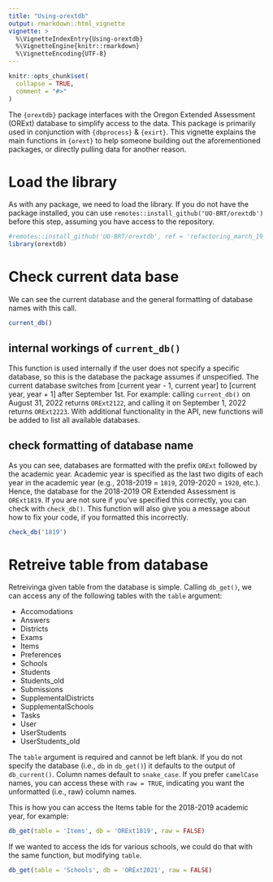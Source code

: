 ```yaml
---
title: "Using-orextdb"
output: rmarkdown::html_vignette
vignette: >
  %\VignetteIndexEntry{Using-orextdb}
  %\VignetteEngine{knitr::rmarkdown}
  %\VignetteEncoding{UTF-8}
---
```


```r
knitr::opts_chunk$set(
  collapse = TRUE,
  comment = "#>"
)
```

The `{orextdb}` package interfaces with the Oregon Extended Assessment (ORExt) database to simplify access to the data. This package is primarily used in conjunction with `{dbprocess}` & `{exirt}`. This vignette explains the main functions in `{orext}` to help someone building out the aforementioned packages, or directly pulling data for another reason.  

# Load the library

As with any package, we need to load the library. If you do not have the package installed, you can use `remotes::install_github('UO-BRT/orextdb')` before this step, assuming you have access to the repository. 

```r
#remotes::install_github('UO-BRT/orextdb', ref = 'refactoring_march_19_branch')
library(orextdb)
```

# Check current data base

We can see the current database and the general formatting of database names with this call. 

```r
current_db()
```

## internal workings of `current_db()`

This function is used internally if the user does not specify a specific database, so this is the database the package assumes if unspecified. The current database switches from [current year - 1, current year] to [current year, year + 1] after September 1st. For example: calling `current_db()` on August 31, 2022 returns `ORExt2122`, and calling it on September 1, 2022 returns `ORExt2223`. With additional functionality in the API, new functions will be added to list all available databases.

## check formatting of database name

As you can see, databases are formatted with the prefix `ORExt` followed by the academic year. Academic year is specified as the last two digits of each year in the academic year (e.g., 2018-2019 = `1819`, 2019-2020 = `1920`, etc.). Hence, the database for the 2018-2019 OR Extended Assessment is `ORExt1819`. If you are not sure if you've specified this correctly, you can check with `check_db()`. This function will also give you a message about how to fix your code, if you formatted this incorrectly.

```r
check_db('1819')
```

# Retreive table from database

Retreivinga given table from the database is simple. Calling `db_get()`, we can access any of the following tables with the `table` argument:

* Accomodations
* Answers
* Districts
* Exams
* Items
* Preferences
* Schools
* Students
* Students_old
* Submissions
* SupplementalDistricts
* SupplementalSchools
* Tasks
* User
* UserStudents
* UserStudents_old

The `table` argument is required and cannot be left blank. If you do not specify the database (i.e., `db` in `db_get()`) it defaults to the output of `db_current()`. Column names default to `snake_case`. If you prefer `camelCase` names, you can access these with `raw = TRUE`, indicating you want the unformatted (i.e., raw) column names.

This is how you can access the Items table for the 2018-2019 academic year, for example:

```r
db_get(table = 'Items', db = 'ORExt1819', raw = FALSE)
```

If we wanted to access the ids for various schools, we could do that with the same function, but modifying `table`.

```r
db_get(table = 'Schools', db = 'ORExt2021', raw = FALSE)
```

